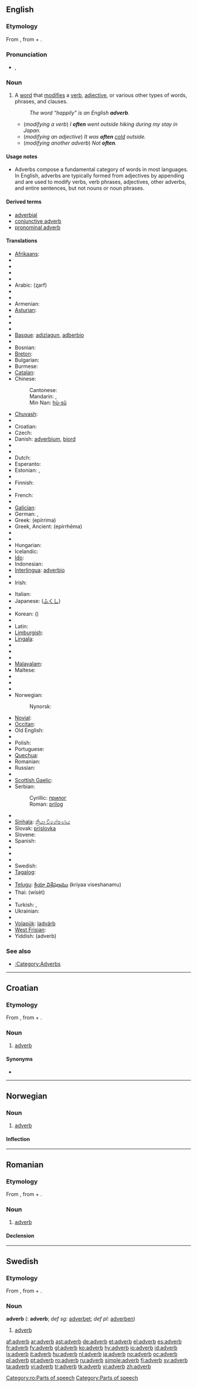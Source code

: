 ==English==

===Etymology===
From {{etyl|la}} {{term|adverbium|lang=la}}, from {{term|ad-#Latin|ad-|to|lang=la}} + {{term|verbum||word|lang=la}}.

===Pronunciation===
* {{IPA|/ˈædvɜː(r)b/}}, {{SAMPA|/"{dv3:(r)b/}}

===Noun===
{{en-noun}}

# {{grammar}} A [[word]] that [[modify|modifies]] a [[verb]], [[adjective]], or various other types of words, phrases, and clauses.
#: ''The word “happily” is an English '''adverb'''.''
#* (''modifying a verb'') ''I '''often''' went outside hiking during my stay in Japan.''
#* (''modifying an adjective'') ''It was '''often''' [[cold]] outside.''
#* (''modifying another adverb'') ''Not '''often'''.''

====Usage notes====
* Adverbs compose a fundamental category of words in most languages.  In English, adverbs are typically formed from adjectives by appending {{term|-ly}} and are used to modify verbs, verb phrases, adjectives, other adverbs, and entire sentences, but not nouns or noun phrases.

====Derived terms====
* [[adverbial]]
* [[conjunctive adverb]]
* [[pronominal adverb]]

====Translations====
{{trans-top|lexical category}}
* [[Afrikaans]]: {{t|af|bywoord|xs=Afrikaans}}
* {{trreq|Aghu}}
* {{trreq|Ainu}}
* {{trreq|Akan}}
* {{trreq|Albanian}}
* Arabic: {{Arab|[[ظرف|ظَرْف]]}} (ʐarf) {{m}}
* {{trreq|Aragonese}}
* {{trreq|Aramaic}}
* Armenian: {{t|hy|մակբայ|tr=makbay|sc=Hayeren|xs=Armenian}}
* [[Asturian]]: {{t+|ast|alverbiu|xs=Asturian}}
* {{trreq|Aymara}}
* {{trreq|Azeri}}
* {{trreq|Bashkir}}
* [[Basque]]: [[adizlagun]], [[adberbio]]
* {{trreq|Bengali}}
* Bosnian: {{t-|bs|prilog|m}}
* [[Breton]]: {{t-|br|adverb|xs=Breton}}
* Bulgarian: {{t+|bg|наречие|n|sc=Cyrl}}
* Burmese: {{t|my|ကြိယာဝိသေသန|sc=Mymr|xs=Burmese}}
* [[Catalan]]: {{t+|ca|adverbi|m}}
* Chinese:
*: Cantonese: {{tø|yue|副詞|tr=fu3 ci4|sc=Hani|xs=Cantonese}}
*: Mandarin: {{t-|cmn|副詞|sc=Hani|xs=Mandarin}}, {{t|cmn|副词|tr=fùcí|sc=Hani|xs=Mandarin}}
*: Min Nan: [[hù-sû]]
* [[Chuvash]]: {{tø|cv|наречи|sc=Cyrl|xs=Chuvash}}
* {{trreq|Crimean Tatar}}
* Croatian: {{t-|hr|prilog|m}}
* Czech: {{t-|cs|příslovce|n}}
* Danish: [[adverbium]], [[biord]]
* {{trreq|Dimili}}
* {{trreq|Divehi}}
* Dutch: {{t+|nl|bijwoord|n}}
* Esperanto: {{t-|eo|adverbo|xs=Esperanto}}
* Estonian: {{t|et|määrsõna}}, {{t+|et|adverb}}
* {{trreq|Ewe}}
* Finnish: {{t+|fi|adverbi}}
* {{trreq|Franco-Provençal}}
* French: {{t+|fr|adverbe|m}}
* {{trreq|Friulian}}
* [[Galician]]: {{t-|gl|adverbio|m|xs=Galician}}
* German: {{t+|de|Adverb|n}}, {{t+|de|Umstandswort|n}}
* Greek: {{t+|el|επίρρημα|n|sc=Grek}} (epírrima)
* Greek, Ancient: {{IPAchar|[[ἐπίρρημα]]}} (epírrhēma) {{n}}
* {{trreq|Hebrew}}
* {{trreq|Hindi}}
* Hungarian: {{t+|hu|határozószó}}
* Icelandic: {{t+|is|atviksorð|n}}
* [[Ido]]: {{t+|io|adverbo|xs=Ido}}
* Indonesian: {{t|id|adverbia|xs=Indonesian}}
* [[Interlingua]]: [[adverbio]]
* {{trreq|Interlingue}}
* Irish: {{t|ga|dobhriathar|m|xs=Irish}}
{{trans-mid}}
* Italian: {{t+|it|avverbio|m}}
* Japanese: {{t+|ja|副詞|tr=fukushi|sc=Jpan}} ([[ふくし]])
* {{trreq|Javanese}}
* Korean: {{t+|ko|부사|tr=busa|sc=Hang}} ({{Kore|[[副詞]]}})
* {{trreq|Kyrgyz}}
* Latin: {{t+|la|adverbium|n}}
* [[Limburgish]]: {{t+|nl|biewaord|n}}
* [[Lingala]]: {{t|ln|lilandi|xs=Lingala}}
* {{trreq|Lithuanian}}
* {{trreq|Macedonian}}
* {{trreq|Malay}}
* [[Malayalam]]: {{t|ml|ക്രിയാവിശേഷണം|xs=Malayalam}}
* Maltese: {{t|mt|avverbju|xs=Maltese}}
* {{trreq|Marathi}}
* {{trreq|Newari}}
* {{trreq|Northern Sami}}
* Norwegian: {{t+|no|adverb|n}}
*: Nynorsk: {{t-|nn|adverb|xs=Norwegian Nynorsk}}
* [[Novial]]: {{tø|nov|adverbie|xs=Novial}}
* [[Occitan]]: {{t|oc|advèrbi|xs=Occitan}}
* Old English: {{t-|ang|biword|n|alt=bīword|xs=Old English}}
* {{trreq|Persian}}
* Polish: {{t+|pl|przysłówek|m}}
* Portuguese: {{t+|pt|advérbio|m}}
* [[Quechua]]: {{t|qu|hinarimana|xs=Quechua}}
* Romanian: {{t+|ro|adverb}}
* Russian: {{t+|ru|наречие|n|tr=naréčije|sc=Cyrl}}
* {{trreq|Scots}}
* [[Scottish Gaelic]]: {{t|gd|co-ghnìomhair|xs=Scottish Gaelic}}
* Serbian:
*: Cyrillic: [[прилог]] {{m}}
*: Roman: [[prilog#Serbian|prilog]] {{m}}
* {{trreq|Sicilian}}
* [[Sinhala]]: [[ක්‍රියා විශේෂණය]] {{n}}
* Slovak: [[príslovka#Slovak|príslovka]] {{f}}
* Slovene: {{t+|sl|prislov|m}}
* Spanish: {{t+|es|adverbio|m}}
* {{trreq|Sundanese}}
* {{trreq|Swahili}}
* {{trreq|Swazi}}
* Swedish: {{t+|sv|adverb|n}}
* [[Tagalog]]: {{t|tl|pang-abay|xs=Tagalog}}
* {{trreq|Tamil}}
* [[Telugu]]: [[క్రియా విశేషణము]] (kriyaa viseshanamu)
* Thai: {{Thai|[[วิเศษณ์]]}} (wísèt)
* {{trreq|Tosk Albanian}}
* Turkish: {{t+|tr|belirteç}}, {{t+|tr|zarf}}
* Ukrainian: {{t+|uk|прислівник|m|sc=Cyrl|xs=Ukrainian}}
* {{trreq|Vietnamese}}
* [[Volapük]]: [[ladvärb]]
* [[West Frisian]]: {{t+|fy|bywurd|n|xs=West Frisian}}
* Yiddish: {{t|yi|אדווערב|sc=Hebr|xs=Yiddish}} (adverb) {{n}}
{{trans-bottom}}

===See also===
* [[:Category:Adverbs]]

----

==Croatian==

===Etymology===
From {{etyl|la|hr}} {{term|adverbium|lang=la}}, from {{term|ad-#Latin|ad-|to|lang=la}} + {{term|verbum||word|lang=la}}.

===Noun===
{{hr-noun|m}}

# [[#English|adverb]]

====Synonyms====
* {{l|hr|prilog}}

----

==Norwegian==

===Noun===
{{infl|no|noun}}

# [[#English|adverb]]

====Inflection====
{{no-noun|nb-class=n3|nn-class=n1}}

----

==Romanian==

===Etymology===
From {{etyl|la|ro}} {{term|adverbium|lang=la}}, from {{term|ad-#Latin|ad-|to|lang=la}} + {{term|verbum||word|lang=la}}.

===Noun===
{{ro-noun|gend=n|pl=adverbe}}

# [[adverb#English|adverb]]

====Declension====
{{ro-noun-n|pl=adverbe|def=adverbul}}

[[Category:ro:Parts of speech]]

----

==Swedish==

===Etymology===
From {{etyl|la|sv}} {{term|adverbium|lang=la}}, from {{term|ad-#Latin|ad-|to|lang=la}} + {{term|verbum||word|lang=la}}.

===Noun===
'''adverb''' {{n}} ({{p}}: '''adverb'''; ''def sg:'' [[adverbet]]; ''def pl:'' [[adverben]])

# [[#English|adverb]]

[[Category:Parts of speech]]

[[af:adverb]]
[[ar:adverb]]
[[ast:adverb]]
[[de:adverb]]
[[et:adverb]]
[[el:adverb]]
[[es:adverb]]
[[fr:adverb]]
[[fy:adverb]]
[[gl:adverb]]
[[ko:adverb]]
[[hy:adverb]]
[[io:adverb]]
[[id:adverb]]
[[is:adverb]]
[[it:adverb]]
[[hu:adverb]]
[[nl:adverb]]
[[ja:adverb]]
[[no:adverb]]
[[oc:adverb]]
[[pl:adverb]]
[[pt:adverb]]
[[ro:adverb]]
[[ru:adverb]]
[[simple:adverb]]
[[fi:adverb]]
[[sv:adverb]]
[[ta:adverb]]
[[vi:adverb]]
[[tr:adverb]]
[[tk:adverb]]
[[yi:adverb]]
[[zh:adverb]]